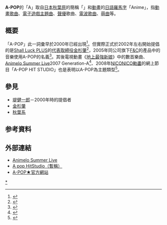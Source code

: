 '''A-POP'''的「A」取自[[日本|日本]][[秋葉原|秋葉原]]的簡稱「{{nihongo|AKIBA|アキバ}}」和[[動畫|動畫]]的[[日語羅馬字|日語羅馬字]]「Anime」，指[[動畫歌曲|動畫歌曲]]、[[電子遊戲|電子遊戲]][[主題曲|主題曲]]、[[聲優|聲優]]歌曲、[[電波歌曲|電波歌曲]]、[[萌曲|萌曲]]等。

== 概要 ==
「A-POP」此一詞彙早於2000年已經出現<ref>{{Cite web |url=http://books.yahoo.co.jp/book_detail/07062629 |script-title=ja:椎名へきるとA-POPのヒロインたち - Yahoo!ブックス |accessdate=2008-04-26 |archive-date=2016-04-12 |archive-url=https://web.archive.org/web/20160412032128/http://books.yahoo.co.jp/book_detail/07062629 |dead-url=yes }}</ref>。但實際正式於2002年左右開始提倡的是[[Shall_Luck_PLUS|Shall Luck PLUS]]的[[代表取締役|代表取締役]][[金杉肇|金杉肇]]<ref>{{cite web|url= http://www.famitsu.com/anime/news/2007/06/12/681,1181583501,73215,0,0.html|title= A-POP提倡者·金杉肇氏訪問！|accessdate= 2008年4月26日|author= |date= 2007年6月2日|publisher= FAMITSU.com|language= ja|archive-date= 2007年9月7日|archive-url= https://web.archive.org/web/20070907000708/http://www.famitsu.com/anime/news/2007/06/12/681,1181583501,73215,0,0.html|dead-url= no}}</ref>，2005年同公司旗下[[F&C|F&C]]的產品中的音樂使用A-POP的名義<ref>{{cite web|url= http://dol.dengeki.com/g-net/news/200504/15/gn20050415_majyo.htm|script-title= ja:K杉氏的談論！新組合誕生於「A BONE」製作的《魔女アラII》主題歌|accessdate= 2008年4月26日|author= |date= 2005年4月15日|publisher= Media Works|language= ja|deadurl= yes|archiveurl= https://archive.is/20130425171956/http://dol.dengeki.com/g-net/news/200504/15/gn20050415_majyo.htm|archivedate= 2013年4月25日}}</ref>。其後電視動畫《[[地上最強新娘|地上最強新娘]]》中的數首樂曲、[[Animelo_Summer_Live|Animelo Summer Live]]2007 Generation-A<ref>{{cite web|url= http://www.business-i.jp/news/enter-page/enter/200704100012o.nwc|title= 「A-POP」的存在感 埋盡武道館的動畫愛好者|accessdate= 2008年4月26日|author= |date= 2007年4月10日|publisher= FujiSankei Business i|language= ja|deadurl= yes|archiveurl= https://web.archive.org/web/20080304192131/http://www.business-i.jp/news/enter-page/enter/200704100012o.nwc|archivedate= 2008年3月4日}}</ref>、2008年[[NICONICO動畫|NICONICO動畫]]的網上節目「A-POP HIT STUDIO」也是表明以A-POP為主題類型<ref>{{cite web|url= http://www.itmedia.co.jp/news/articles/0804/24/news066.html|title= NICONICO動畫頻道的「A-POP」節目|accessdate= 2008年4月26日|author= |date= 2008年4月24日|publisher= ITmedia|language= ja|archive-date= 2008年4月25日|archive-url= https://web.archive.org/web/20080425191906/http://www.itmedia.co.jp/news/articles/0804/24/news066.html|dead-url= no}}</ref>。

== 參見 ==
* [[堤健一郎|堤健一郎]]－2000年時的提倡者
* [[金杉肇|金杉肇]]
* [[秋葉系|秋葉系]]

== 参考資料 ==
{{Reflist}}

== 外部連結 ==
* [http://animelo.jp/generation-a/ Animelo Summer Live]{{Wayback|url=http://animelo.jp/generation-a/ |date=20070830095419 }}
* [http://animelo.jp/apophitstudio/ A pop HitStudio（暫稱）]{{Wayback|url=http://animelo.jp/apophitstudio/ |date=20080426230523 }}
* [https://web.archive.org/web/20080410064449/http://puredol.jp/ A-POP★官方網站]

[[Category:動畫歌曲|*]]